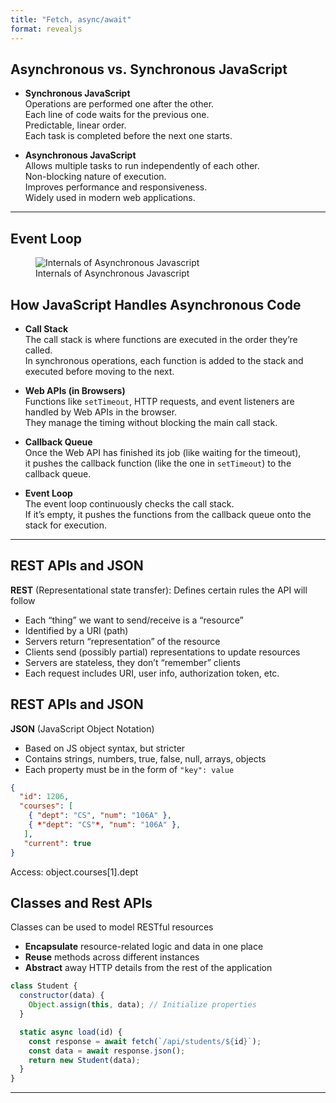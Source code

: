 ```yaml
---
title: "Fetch, async/await"
format: revealjs
---
```


## Asynchronous vs. Synchronous JavaScript

- **Synchronous JavaScript**  
  Operations are performed one after the other.  
  Each line of code waits for the previous one.  
  Predictable, linear order.  
  Each task is completed before the next one starts.

- **Asynchronous JavaScript**  
  Allows multiple tasks to run independently of each other.  
  Non-blocking nature of execution.  
  Improves performance and responsiveness.  
  Widely used in modern web applications.

---

## Event Loop

![Internals of Asynchronous Javascript](event_loop.png)

## How JavaScript Handles Asynchronous Code

- **Call Stack**  
  The call stack is where functions are executed in the order they’re called.  
  In synchronous operations, each function is added to the stack and executed before moving to the next.

- **Web APIs (in Browsers)**  
  Functions like `setTimeout`, HTTP requests, and event listeners are handled by Web APIs in the browser.  
  They manage the timing without blocking the main call stack.

- **Callback Queue**  
  Once the Web API has finished its job (like waiting for the timeout),  
  it pushes the callback function (like the one in `setTimeout`) to the callback queue.

- **Event Loop**  
  The event loop continuously checks the call stack.  
  If it’s empty, it pushes the functions from the callback queue onto the stack for execution.  

---

## REST APIs and JSON

**REST** (Representational state transfer): Defines certain rules the API will follow

- Each "thing" we want to send/receive is a "resource"
- Identified by a URI (path)
- Servers return "representation" of the resource
- Clients send (possibly partial) representations to update resources
- Servers are stateless, they don't "remember" clients
- Each request includes URI, user info, authorization token, etc.

## REST APIs and JSON

**JSON** (JavaScript Object Notation)

- Based on JS object syntax, but stricter
- Contains strings, numbers, true, false, null, arrays, objects
- Each property must be in the form of `"key": value`

```json
{
  "id": 1206,
  "courses": [
    { "dept": "CS", "num": "106A" },
    { *"dept": "CS"*, "num": "106A" },
   ],
   "current": true
}
```

Access: object.courses\[1\].dept

## Classes and Rest APIs

Classes can be used to model RESTful resources

- **Encapsulate** resource-related logic and data in one place
- **Reuse** methods across different instances
- **Abstract** away HTTP details from the rest of the application

```js
class Student {
  constructor(data) {
    Object.assign(this, data); // Initialize properties
  }

  static async load(id) {
    const response = await fetch(`/api/students/${id}`);
    const data = await response.json();
    return new Student(data);
  }
}
```

---
